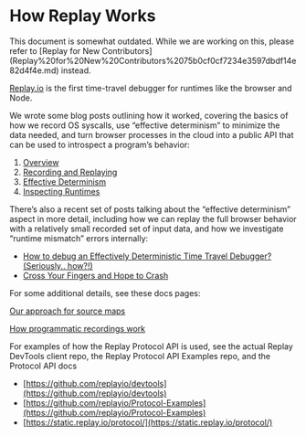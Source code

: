 
# How Replay Works

<Callout type="info" emoji="💡">
This document is somewhat outdated. While we are working on this, please refer to [Replay for New Contributors](Replay%20for%20New%20Contributors%2075b0cf0cf7234e3597dbdf14e82d4f4e.md) instead.

</Callout>

[Replay.io](http://Replay.io) is the first time-travel debugger for runtimes like the browser and Node.

We wrote some blog posts outlining how it worked, covering the basics of how we record OS syscalls, use “effective determinism” to minimize the data needed, and turn browser processes in the cloud into a public API that can be used to introspect a program’s behavior:

1. [Overview](https://medium.com/replay-io/how-replay-works-5c9c29580c58)
2. [Recording and Replaying](https://medium.com/replay-io/recording-and-replaying-d6102afee273)
3. [Effective Determinism](https://medium.com/replay-io/effective-determinism-54cc91f5693c)
4. [Inspecting Runtimes](https://medium.com/replay-io/inspecting-runtimes-caeca007a4b1)

There’s also a recent set of posts talking about the “effective determinism” aspect in more detail, including how we can replay the full browser behavior with a relatively small recorded set of input data, and how we investigate “runtime mismatch” errors internally:

- [How to debug an Effectively Deterministic Time Travel Debugger? (Seriously.. how?!)](https://medium.com/replay-io/how-to-debug-an-effectively-deterministic-time-travel-debugger-seriously-how-ba4d59965b7a)
- [Cross Your Fingers and Hope to Crash](https://medium.com/replay-io/cross-your-fingers-and-hope-to-crash-d13e648e5567)

For some additional details, see these docs pages:

[Our approach for source maps ](How%20Replay%20Works%202adcccaf8f7743f3967a70fbfcc72c4f/Our%20approach%20for%20source%20maps%201f5afb2cf5ad45a488369e65a821039d.md)

[How programmatic recordings work](How%20Replay%20Works%202adcccaf8f7743f3967a70fbfcc72c4f/How%20programmatic%20recordings%20work%2006310eae305742a497435a63fd6673fc.md)

For examples of how the Replay Protocol API is used, see the actual Replay DevTools client repo, the Replay Protocol API Examples repo, and the Protocol API docs

- [https://github.com/replayio/devtools](https://github.com/replayio/devtools)
- [https://github.com/replayio/Protocol-Examples](https://github.com/replayio/Protocol-Examples)
- [https://static.replay.io/protocol/](https://static.replay.io/protocol/)
